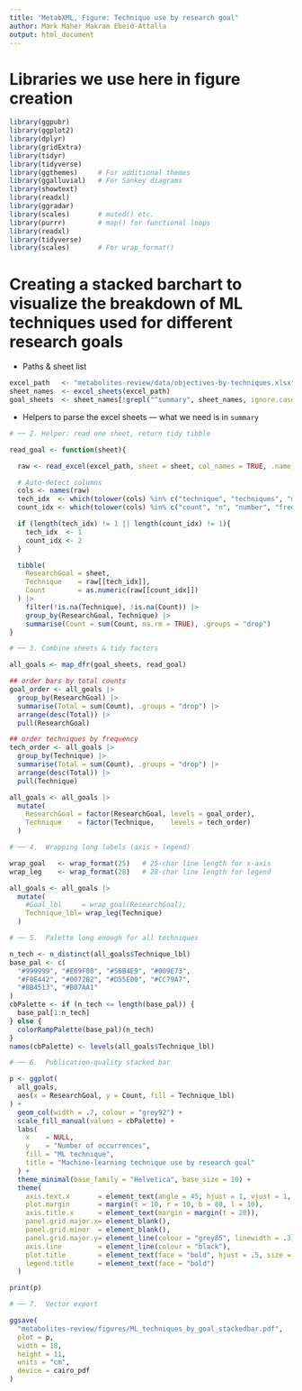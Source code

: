 ```yaml
---
title: "MetabXML, Figure: Technique use by research goal"
author: Mark Maher Makram Ebeid-Attalla
output: html_document
---
```

# Libraries we use here in figure creation
```r
library(ggpubr)
library(ggplot2)
library(dplyr)
library(gridExtra)
library(tidyr)
library(tidyverse)
library(ggthemes)     # For additional themes
library(ggalluvial)   # For Sankey diagrams
library(showtext)
library(readxl)
library(ggradar)
library(scales)       # muted() etc.
library(purrr)        # map() for functional loops
library(readxl)
library(tidyverse)
library(scales)       # For wrap_format()
```
# Creating a stacked barchart to visualize the breakdown of ML techniques used for different research goals
- Paths & sheet list
```r
excel_path   <- "metabolites-review/data/objectives-by-techniques.xlsx"
sheet_names  <- excel_sheets(excel_path)
goal_sheets  <- sheet_names[!grepl("^summary", sheet_names, ignore.case = TRUE)]
```
- Helpers to parse the excel sheets --- what we need is in `summary`
```r

# ── 2. Helper: read one sheet, return tidy tibble

read_goal <- function(sheet){

  raw <- read_excel(excel_path, sheet = sheet, col_names = TRUE, .name_repair = "unique")

  # Auto-detect columns
  cols <- names(raw)
  tech_idx  <- which(tolower(cols) %in% c("technique", "techniques", "method", "mlmethod"))
  count_idx <- which(tolower(cols) %in% c("count", "n", "number", "frequency"))

  if (length(tech_idx) != 1 || length(count_idx) != 1){
    tech_idx  <- 1
    count_idx <- 2
  }

  tibble(
    ResearchGoal = sheet,
    Technique    = raw[[tech_idx]],
    Count        = as.numeric(raw[[count_idx]])
  ) |>
    filter(!is.na(Technique), !is.na(Count)) |>
    group_by(ResearchGoal, Technique) |>
    summarise(Count = sum(Count, na.rm = TRUE), .groups = "drop")
}

# ── 3. Combine sheets & tidy factors

all_goals <- map_dfr(goal_sheets, read_goal)

## order bars by total counts
goal_order <- all_goals |>
  group_by(ResearchGoal) |>
  summarise(Total = sum(Count), .groups = "drop") |>
  arrange(desc(Total)) |>
  pull(ResearchGoal)

## order techniques by frequency
tech_order <- all_goals |>
  group_by(Technique) |>
  summarise(Total = sum(Count), .groups = "drop") |>
  arrange(desc(Total)) |>
  pull(Technique)

all_goals <- all_goals |>
  mutate(
    ResearchGoal = factor(ResearchGoal, levels = goal_order),
    Technique    = factor(Technique,    levels = tech_order)
  )

# ── 4.  Wrapping long labels (axis + legend)

wrap_goal   <- wrap_format(25)   # 25-char line length for x-axis
wrap_leg    <- wrap_format(28)   # 28-char line length for legend

all_goals <- all_goals |>
  mutate(
    #Goal_lbl     = wrap_goal(ResearchGoal),
    Technique_lbl= wrap_leg(Technique)
  )

# ── 5.  Palette long enough for all techniques

n_tech <- n_distinct(all_goals$Technique_lbl)
base_pal <- c(
  "#999999", "#E69F00", "#56B4E9", "#009E73",
  "#F0E442", "#0072B2", "#D55E00", "#CC79A7",
  "#8B4513", "#B07AA1"
)
cbPalette <- if (n_tech <= length(base_pal)) {
  base_pal[1:n_tech]
} else {
  colorRampPalette(base_pal)(n_tech)
}
names(cbPalette) <- levels(all_goals$Technique_lbl)

# ── 6.  Publication-quality stacked bar

p <- ggplot(
  all_goals,
  aes(x = ResearchGoal, y = Count, fill = Technique_lbl)
) +
  geom_col(width = .7, colour = "grey92") +
  scale_fill_manual(values = cbPalette) +
  labs(
    x    = NULL,
    y    = "Number of occurrences",
    fill = "ML technique",
    title = "Machine-learning technique use by research goal"
  ) +
  theme_minimal(base_family = "Helvetica", base_size = 10) +
  theme(
    axis.text.x       = element_text(angle = 45, hjust = 1, vjust = 1, lineheight = 0.9),
    plot.margin       = margin(t = 10, r = 10, b = 80, l = 10),
    axis.title.x      = element_text(margin = margin(t = 20)),
    panel.grid.major.x= element_blank(),
    panel.grid.minor  = element_blank(),
    panel.grid.major.y= element_line(colour = "grey85", linewidth = .3),
    axis.line         = element_line(colour = "black"),
    plot.title        = element_text(face = "bold", hjust = .5, size = 12),
    legend.title      = element_text(face = "bold")
  )

print(p)

```
```r

# ── 7.  Vector export 

ggsave(
  "metabolites-review/figures/ML_techniques_by_goal_stackedbar.pdf",
  plot = p,
  width = 18,
  height = 11,
  units = "cm",
  device = cairo_pdf
)

```